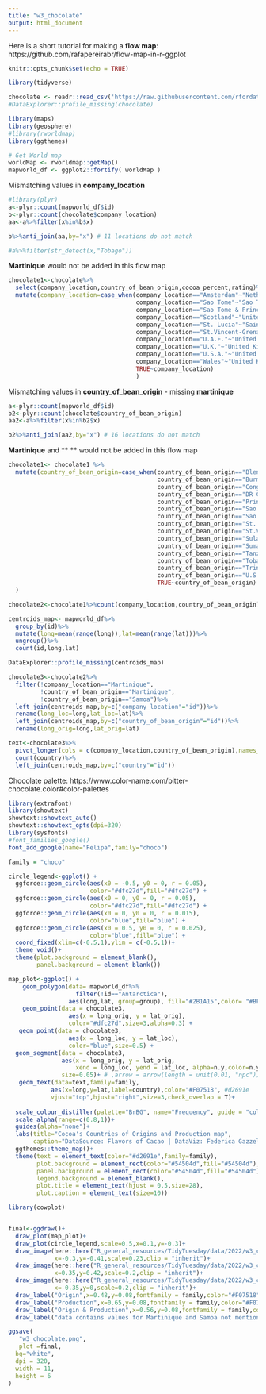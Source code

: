 ```yaml
---
title: "w3_chocolate"
output: html_document
---
```


Here is a short tutorial for making a **flow map**: https://github.com/rafapereirabr/flow-map-in-r-ggplot


```r
knitr::opts_chunk$set(echo = TRUE)
```

```r
library(tidyverse)
```

```r
chocolate <- readr::read_csv('https://raw.githubusercontent.com/rfordatascience/tidytuesday/master/data/2022/2022-01-18/chocolate.csv')
#DataExplorer::profile_missing(chocolate)
```
```r

library(maps)
library(geosphere)
#library(rworldmap)
library(ggthemes)
```


```r
# Get World map
worldMap <- rworldmap::getMap()
mapworld_df <- ggplot2::fortify( worldMap )
```

Mismatching values in **company_location**
```r
#library(plyr)
a<-plyr::count(mapworld_df$id)
b<-plyr::count(chocolate$company_location)
aa<-a%>%filter(x%in%b$x)

b%>%anti_join(aa,by="x") # 11 locations do not match

#a%>%filter(str_detect(x,"Tobago"))
```

**Martinique** would not be added in this flow map
```r
chocolate1<-chocolate%>%
  select(company_location,country_of_bean_origin,cocoa_percent,rating)%>%
  mutate(company_location=case_when(company_location=="Amsterdam"~"Netherlands",
                                    company_location=="Sao Tome"~"Sao Tome and Principe",
                                    company_location=="Sao Tome & Principe"~"Sao Tome and Principe",
                                    company_location=="Scotland"~"United Kingdom",
                                    company_location=="St. Lucia"~"Saint Lucia",
                                    company_location=="St.Vincent-Grenadines"~"Saint Vincent and the Grenadines",
                                    company_location=="U.A.E."~"United Arab Emirates",
                                    company_location=="U.K."~"United Kingdom",
                                    company_location=="U.S.A."~"United States of America",
                                    company_location=="Wales"~"United Kingdom",
                                    TRUE~company_location)
                                    )
```


Mismatching values in **country_of_bean_origin** - missing **martinique**
```r
a<-plyr::count(mapworld_df$id)
b2<-plyr::count(chocolate$country_of_bean_origin)
aa2<-a%>%filter(x%in%b2$x)

b2%>%anti_join(aa2,by="x") # 16 locations do not match
```


**Martinique** and ** ** would not be added in this flow map
```r
chocolate1<- chocolate1 %>%
  mutate(country_of_bean_origin=case_when(country_of_bean_origin=="Blend"~"Indonesia",
                                          country_of_bean_origin=="Burma"~"Myanmar",
                                          country_of_bean_origin=="Congo"~"Republic of the Congo",
                                          country_of_bean_origin=="DR Congo"~"Republic of the Congo",
                                          country_of_bean_origin=="Principe"~"Sao Tome and Principe",
                                          country_of_bean_origin=="Sao Tome"~"Sao Tome and Principe",
                                          country_of_bean_origin=="Sao Tome & Principe"~"Sao Tome and Principe",
                                          country_of_bean_origin=="St. Lucia"~"Saint Lucia",
                                          country_of_bean_origin=="St.Vincent-Grenadines"~"Saint Vincent and the Grenadines",
                                          country_of_bean_origin=="Sulawesi"~"Indonesia",
                                          country_of_bean_origin=="Sumatra"~"Indonesia",
                                          country_of_bean_origin=="Tanzania"~"United Republic of Tanzania",
                                          country_of_bean_origin=="Tobago"~"Trinidad and Tobago",
                                          country_of_bean_origin=="Trinidad"~"Trinidad and Tobago",
                                          country_of_bean_origin=="U.S.A."~"United States of America",
                                          TRUE~country_of_bean_origin)
  )
```



```r
chocolate2<-chocolate1%>%count(company_location,country_of_bean_origin)
```


```r
centroids_map<- mapworld_df%>%
  group_by(id)%>%
  mutate(long=mean(range(long)),lat=mean(range(lat)))%>%
  ungroup()%>%
  count(id,long,lat)

DataExplorer::profile_missing(centroids_map)
```


```r
chocolate3<-chocolate2%>%
  filter(!company_location=="Martinique",
         !country_of_bean_origin=="Martinique",
         !country_of_bean_origin=="Samoa")%>%
  left_join(centroids_map,by=c("company_location"="id"))%>%
  rename(long_loc=long,lat_loc=lat)%>%
  left_join(centroids_map,by=c("country_of_bean_origin"="id"))%>%
  rename(long_orig=long,lat_orig=lat)
```


```r
text<-chocolate3%>%
  pivot_longer(cols = c(company_location,country_of_bean_origin),names_to="names",values_to="country")%>%
  count(country)%>%
  left_join(centroids_map,by=c("country"="id"))
```


Chocolate palette: https://www.color-name.com/bitter-chocolate.color#color-palettes

```r
library(extrafont)
library(showtext)
showtext::showtext_auto()
showtext::showtext_opts(dpi=320)
library(sysfonts)
#font_families_google()
font_add_google(name="Felipa",family="choco")

family = "choco"
```


```r
circle_legend<-ggplot() +
  ggforce::geom_circle(aes(x0 = -0.5, y0 = 0, r = 0.05),
                       color="#dfc27d",fill="#dfc27d") +
  ggforce::geom_circle(aes(x0 = 0, y0 = 0, r = 0.05),
                       color="#dfc27d",fill="#dfc27d") +
  ggforce::geom_circle(aes(x0 = 0, y0 = 0, r = 0.015),
                       color="blue",fill="blue") +
  ggforce::geom_circle(aes(x0 = 0.5, y0 = 0, r = 0.025),
                       color="blue",fill="blue") +
  coord_fixed(xlim=c(-0.5,1),ylim = c(-0.5,1))+
  theme_void()+
  theme(plot.background = element_blank(),
        panel.background = element_blank())
```



```r
map_plot<-ggplot() + 
    geom_polygon(data= mapworld_df%>%
                   filter(!id=="Antarctica"), 
                 aes(long,lat, group=group), fill="#2B1A15",color= "#BFBAB9",size=0.2) +
    geom_point(data = chocolate3, 
                 aes(x = long_orig, y = lat_orig),
                 color="#dfc27d",size=3,alpha=0.3) +
   geom_point(data = chocolate3, 
                 aes(x = long_loc, y = lat_loc),
                 color="blue",size=0.5) +
  geom_segment(data = chocolate3, 
               aes(x = long_orig, y = lat_orig, 
                   xend = long_loc, yend = lat_loc, alpha=n.y,color=n.y),
               size=0.05)+ # ,arrow = arrow(length = unit(0.01, "npc"))
   geom_text(data=text,family=family,
            aes(x=long,y=lat,label=country),color="#F07518", #d2691e
            vjust="top",hjust="right",size=3,check_overlap = T)+
  
  scale_colour_distiller(palette="BrBG", name="Frequency", guide = "colorbar") +
  scale_alpha(range=c(0.8,1))+
  guides(alpha="none")+
  labs(title="Cocoa's Countries of Origins and Production map",
       caption="DataSource: Flavors of Cacao | DataViz: Federica Gazzelloni")+
  ggthemes::theme_map()+
  theme(text = element_text(color="#d2691e",family=family),
        plot.background = element_rect(color="#54504d",fill="#54504d"),# BFBAB9 #282625
        panel.background = element_rect(color="#54504d",fill="#54504d"),
        legend.background = element_blank(),
        plot.title = element_text(hjust = 0.5,size=28),
        plot.caption = element_text(size=10))

library(cowplot)


final<-ggdraw()+
  draw_plot(map_plot)+
  draw_plot(circle_legend,scale=0.5,x=0.1,y=-0.3)+
  draw_image(here::here("R_general_resources/TidyTuesday/data/2022/w3_chocolate/image1.png"),
             x=-0.3,y=-0.41,scale=0.23,clip = "inherit")+
  draw_image(here::here("R_general_resources/TidyTuesday/data/2022/w3_chocolate/image2.png"),
             x=0.35,y=0.42,scale=0.2,clip = "inherit")+
  draw_image(here::here("R_general_resources/TidyTuesday/data/2022/w3_chocolate/image2.png"),
             x=-0.35,y=0,scale=0.2,clip = "inherit")+
  draw_label("Origin",x=0.48,y=0.08,fontfamily = family,color="#F07518",size=8)+
  draw_label("Production",x=0.65,y=0.08,fontfamily = family,color="#F07518",size=8)+
  draw_label("Origin & Production",x=0.56,y=0.08,fontfamily = family,color="#F07518",size=8)+
  draw_label("data contains values for Martinique and Samoa not mentioned in this map",x=0.56,y=0.05,color="#F07518",size=8,fontfamily = family)

ggsave(
   "w3_chocolate.png",
   plot =final,
  bg="white",
  dpi = 320,
  width = 11,
  height = 6
)
```










